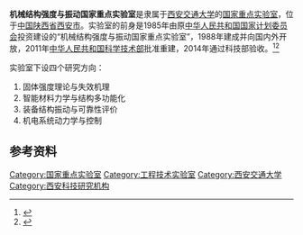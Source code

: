 {{Infobox Laboratory
|name=机械结构强度与振动国家重点实验室
|province=[[陕西省|陕西省]]
|operating_agency=[[中华人民共和国教育部|中华人民共和国教育部]]
|affiliations=[[西安交通大学|西安交通大学]]
|location_map=<!-- China Shaanxi -->
|campus=约3.5万平方米
|coor=
|country={{CHN}}
|city=[[西安市|西安市]]
|logo=SKL.SVMS.png
|staff=
|faculty=
|director=王铁军
|research_field=工程
|established={{Start date|2011}}
|caption=
|image=
|website={{URL|mssv.xjtu.edu.cn}}
}}

'''机械结构强度与振动国家重点实验室'''是隶属于[[西安交通大学|西安交通大学]]的[[国家重点实验室|国家重点实验室]]，位于[[中华人民共和国|中国]][[陕西省|陕西省]][[西安市|西安市]]。实验室的前身是1985年由原[[中华人民共和国国家计划委员会|中华人民共和国国家计划委员会]]投资建设的“机械结构强度与振动国家重点实验室”，1988年建成并向国内外开放，2011年[[中华人民共和国科学技术部|中华人民共和国科学技术部]]批准重建，2014年通过科技部验收。<ref>{{Cite web|title=实验室简介-机械结构强度与振动国家重点实验室|url=http://mssv.xjtu.edu.cn/sysjs/sysjj.htm|accessdate=2021-04-08|work=mssv.xjtu.edu.cn|archive-date=2021-06-09|archive-url=https://web.archive.org/web/20210609162526/http://mssv.xjtu.edu.cn/sysjs/sysjj.htm|dead-url=no}}</ref><ref>{{Cite web|title=科技部关于机械结构强度与振动国家重点实验室等3个实验室通过验收的通知|url=http://www.most.gov.cn/fggw/zfwj/zfwj2014/201501/t20150104_117257.htm|accessdate=2021-04-08|work=www.most.gov.cn|archive-date=2021-06-09|archive-url=https://web.archive.org/web/20210609162537/http://www.most.gov.cn/fggw/zfwj/zfwj2014/201501/t20150104_117257.htm|dead-url=no}}</ref>

实验室下设四个研究方向：

# 固体强度理论与失效机理
# 智能材料力学与结构多功能化
# 装备结构振动与可靠性评价
# 机电系统动力学与控制

== 参考资料 ==
{{reflist|2}}

{{西安交通大学}}
{{Authority control}}

[[Category:国家重点实验室|Category:国家重点实验室]]
[[Category:工程技术实验室|Category:工程技术实验室]]
[[Category:西安交通大学|Category:西安交通大学]]
[[Category:西安科技研究机构|Category:西安科技研究机构]]
